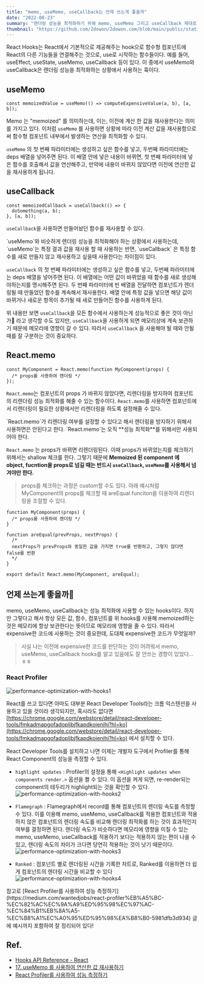 ```yaml
---
title: "memo, useMemo, useCallback는 언제 쓰는게 좋을까"
date: "2022-08-23"
summary: "렌더링 성능을 최적화하기 위해 memo, useMemo 그리고 useCallback 제대로 사용하기"
thumbnail: "https://github.com/2dowon/2dowon.com/blob/main/public/static/images/post/writing/performance-optimization-with-hooks-cover.png?raw=true"
---
```


React Hooks는 React에서 기본적으로 제공해주는 hook으로 함수형 컴포넌트에 React의 다른 기능들을 연결해주는 것으로, use로 시작하는 함수들이다. 예를 들어, useEffect, useState, useMemo, useCallback 등이 있다. 이 중에서 useMemo와 useCallback은 렌더링 성능을 최적화하는 상황에서 사용하는 훅이다.

## useMemo

```tsx
const memoizedValue = useMemo(() => computeExpensiveValue(a, b), [a, b]);
```

Memo 는 "memoized" 를 의미하는데, 이는, 이전에 계산 한 값을 재사용한다는 의미를 가지고 있다. 이처럼 `useMemo` 를 사용하면 상황에 따라 이전 계산 값을 재사용함으로써 함수형 컴포넌트 내부에서 발생하는 연산을 최적화할 수 있다.

`useMemo` 의 첫 번째 파라미터에는 생성하고 싶은 함수를 넣고, 두번째 파라미터에는 deps 배열을 넣어주면 된다. 이 배열 안에 넣은 내용이 바뀌면, 첫 번째 파라미터에 넣은 함수를 호출해서 값을 연산해주고, 만약에 내용이 바뀌지 않았다면 이전에 연산한 값을 재사용하게 됩니다.

## useCallback

```tsx
const memoizedCallback = useCallback(() => {
  doSomething(a, b);
}, [a, b]);
```

`useCallback`을 사용하면 만들어놨던 함수를 재사용할 수 있다.

<Callout type="note">
  `useMemo`와 비슷하게 렌더링 성능을 최적화해야 하는 상황에서 사용하는데, `useMemo`는 특정 결과 값을 재사용 할 때 사용하는 반면, `useCallback` 은 특정 함수를 새로 만들지 않고 재사용하고 싶을때 사용한다는 차이점이 있다.
</Callout>

`useCallback` 의 첫 번째 파라미터에는 생성하고 싶은 함수를 넣고, 두번째 파라미터에는 deps 배열을 넣어주면 된다. 이 배열에는 어떤 값이 바뀌었을 때 함수를 새로 생성해야하는지를 명시해주면 된다. 두 번째 파라미터에 빈 배열을 전달하면 컴포넌트가 렌더링될 때 만들었던 함수를 계속해서 재사용한다. 배열 안에 특정 값을 넣으면 해당 값이 바뀌거나 새로운 항목이 추가될 때 새로 만들어진 함수를 사용하게 된다.

위 내용만 보면 `useCallback`을 모든 함수에서 사용하는게 성능적으로 좋은 것이 아닌가🤔 라고 생각할 수도 있지만, `useCallback`을 사용하게 되면 메모리상에 계속 보관하기 때문에 메모리에 영향이 갈 수 있다. 따라서 `useCallback` 을 사용해야 될 때와 안될 때를 잘 구분하는 것이 중요하다.

## React.memo

```tsx
const MyComponent = React.memo(function MyComponent(props) {
  /* props를 사용하여 렌더링 */
});
```

`React.memo`는 컴포넌트의 props 가 바뀌지 않았다면, 리렌더링을 방지하여 컴포넌트의 리렌더링 성능 최적화를 해줄 수 있는 함수이다. `React.memo`를 사용하면 컴포넌트에서 리렌더링이 필요한 상황에서만 리렌더링을 하도록 설정해줄 수 있다.

<Callout type="danger">
  `React.memo`가 리렌더링 여부를 설정할 수 있다고 해서 렌더링을 방지하기 위해서 사용하면은 안된다고 한다. `React.memo`는 오직 **성능 최적화**를 위해서만 사용되어야 한다.
</Callout>

`React.memo` 는 props가 바뀌면 리렌더링된다. 이때 props가 바뀌었는지를 체크하기 위해서는 shallow 체크를 한다. 그렇기 때문에 **Memoized 된 component 에 object, fucntion을 props로 넘길 때는 반드시 `useCallback`, `useMemo`를 사용해서 넘겨야만 한다.**

> props를 체크하는 과정은 custom할 수도 있다. 아래 예시처럼 MyComponent의 props를 체크할 때 areEqual funciton을 이용하여 리렌더링을 조절할 수 있다.

```tsx
function MyComponent(props) {
  /* props를 사용하여 렌더링 */
}

function areEqual(prevProps, nextProps) {
  /*
  nextProps가 prevProps와 동일한 값을 가지면 true를 반환하고, 그렇지 않다면 false를 반환
  */
}

export default React.memo(MyComponent, areEqual);
```

## 언제 쓰는게 좋을까🤔

memo, useMemo, useCallback는 성능 최적화에 사용할 수 있는 hooks이다. 하지만 그렇다고 해서 항상 모든 값, 함수, 컴포넌트를 위 hooks를 사용해 memoized하는 것은 메모리에 항상 보관한다는 뜻이므로 메모리에 영향을 줄 수 있다. 따라서 expensive한 코드에 사용하는 것이 중요한데, 도대체 expensive한 코드가 무엇일까?

> 사실 나는 이전에 expensive한 코드를 판단하는 것이 어려워서 memo, useMemo, useCallback hooks를 알고 있음에도 잘 안쓰는 경향이 있었다…ㅎㅎ

### React Profiler

![performance-optimization-with-hooks1](/static/images/post/writing/performance-optimization-with-hooks.png)

React를 쓰고 있다면 아마도 대부분 React Developer Tools라는 크롬 익스텐션을 사용하고 있을 것이라 생각되지만, 혹시라도 없다면 [https://chrome.google.com/webstore/detail/react-developer-tools/fmkadmapgofadopljbjfkapdkoienihi?hl=ko](https://chrome.google.com/webstore/detail/react-developer-tools/fmkadmapgofadopljbjfkapdkoienihi?hl=ko) 에서 설치할 수 있다.

React Developer Tools를 설치하고 나면 이제는 개발자 도구에서 Profiler를 통해 React Component의 성능을 측정할 수 있다.

- `highlight updates` : Profiler의 설정을 통해 `<Highlight updates when components render.>` 옵션을 켤 수 있다. 이 옵션을 켜게 되면, re-render되는 component의 테두리가 highlight되는 것을 확인할 수 있다.
  ![performance-optimization-with-hooks2](/static/images/post/writing/performance-optimization-with-hooks2.png)

- `Flamegraph` : Flamegraph에서 record를 통해 컴포넌트의 렌더링 속도를 측정할 수 있다. 이를 이용해 memo, useMemo, useCallback를 적용한 컴포넌트와 적용하지 않은 컴포넌트의 렌더링 속도를 비교해 렌더링 최적화를 하는 것이 효과적인지 여부를 결정하면 된다. 렌더링 속도가 비슷하다면 메모리에 영향을 미칠 수 있는 memo, useMemo, useCallback를 적용하기 보다는 적용하지 않는 편이 나을 수 있고, 렌더링 속도의 차이가 크다면 당연히 적용하는 것이 낫기 때문이다.
  ![performance-optimization-with-hooks3](/static/images/post/writing/performance-optimization-with-hooks3.png)

- `Ranked` : 컴포넌트 별로 렌더링된 시간을 기록한 차트로, Ranked를 이용하면 더 쉽게 컴포넌트의 렌더링 시간을 비교할 수 있다
  ![performance-optimization-with-hooks4](/static/images/post/writing/performance-optimization-with-hooks4.png)

<Callout type="tip">
  참고로 [React Profiler를 사용하여 성능 측정하기](https://medium.com/wantedjobs/react-profiler%EB%A5%BC-%EC%82%AC%EC%9A%A9%ED%95%98%EC%97%AC-%EC%84%B1%EB%8A%A5-%EC%B8%A1%EC%A0%95%ED%95%98%EA%B8%B0-5981dfb3d934) 글에 예시까지 포함하여 잘 정리되어 있다!
</Callout>

## Ref.

- [Hooks API Reference - React](https://ko.reactjs.org/docs/hooks-reference.html)
- [17. useMemo 를 사용하여 연산한 값 재사용하기](https://react.vlpt.us/basic/17-useMemo.html)
- [React Profiler를 사용하여 성능 측정하기](https://medium.com/wantedjobs/react-profiler%EB%A5%BC-%EC%82%AC%EC%9A%A9%ED%95%98%EC%97%AC-%EC%84%B1%EB%8A%A5-%EC%B8%A1%EC%A0%95%ED%95%98%EA%B8%B0-5981dfb3d934)

